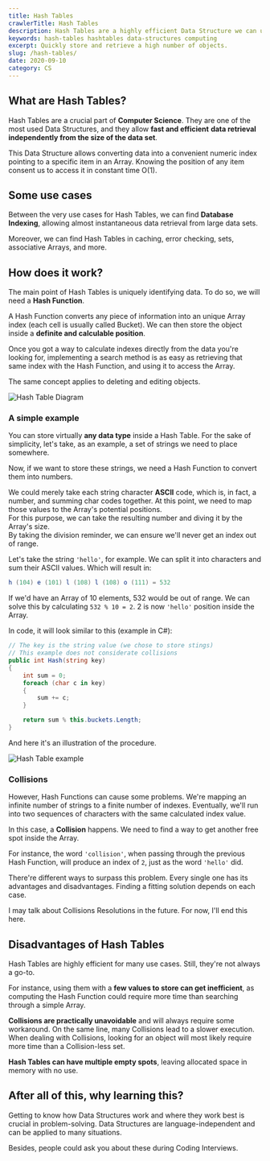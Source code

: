 ```yaml
---
title: Hash Tables
crawlerTitle: Hash Tables
description: Hash Tables are a highly efficient Data Structure we can use to quickly store and find data. Learn the basics of Hash Tables and how to implement them in code.
keywords: hash-tables hashtables data-structures computing
excerpt: Quickly store and retrieve a high number of objects.
slug: /hash-tables/
date: 2020-09-10
category: CS
---
```


## What are Hash Tables?

Hash Tables are a crucial part of **Computer Science**. They are one of the most used Data Structures, and they allow **fast and efficient** **data retrieval independently from the size of the data set**.

This Data Structure allows converting data into a convenient numeric index pointing to a specific item in an Array. Knowing the position of any item consent us to access it in constant time O(1).

## Some use cases

Between the very use cases for Hash Tables, we can find **Database Indexing**, allowing almost instantaneous data retrieval from large data sets.

Moreover, we can find Hash Tables in caching, error checking, sets, associative Arrays, and more.

## How does it work?

The main point of Hash Tables is uniquely identifying data. To do so, we will need a **Hash Function**.

A Hash Function converts any piece of information into an unique Array index (each cell is usually called Bucket). We can then store the object inside a **definite and calculable position**.

Once you got a way to calculate indexes directly from the data you're looking for, implementing a search method is as easy as retrieving that same index with the Hash Function, and using it to access the Array.

The same concept applies to deleting and editing objects.

![Hash Table Diagram](hashtable-diagram.png)

### A simple example

You can store virtually **any data type** inside a Hash Table. For the sake of simplicity, let's take, as an example, a set of strings we need to place somewhere.

Now, if we want to store these strings, we need a Hash Function to convert them into numbers.

We could merely take each string character **ASCII** code, which is, in fact, a number, and summing char codes together. At this point, we need to map those values to the Array's potential positions.<br />
For this purpose, we can take the resulting number and diving it by the Array's size.<br />
By taking the division reminder, we can ensure we'll never get an index out of range.

Let's take the string `'hello'`, for example. We can split it into characters and sum their ASCII values. Which will result in:

```csharp
h (104) e (101) l (108) l (108) o (111) = 532
```

If we'd have an Array of 10 elements, 532 would be out of range. We can solve this by calculating `532 % 10 = 2`. 2 is now `'hello'` position inside the Array.

In code, it will look similar to this (example in C#):

```csharp
// The key is the string value (we chose to store stings)
// This example does not considerate collisions
public int Hash(string key)
{
    int sum = 0;
    foreach (char c in key)
    {
        sum += c;
    }

    return sum % this.buckets.Length;
}
```

And here it's an illustration of the procedure.

![Hash Table example](hashtable.png)

### Collisions

However, Hash Functions can cause some problems. We're mapping an infinite number of strings to a finite number of indexes. Eventually, we'll run into two sequences of characters with the same calculated index value.

In this case, a **Collision** happens. We need to find a way to get another free spot inside the Array.

For instance, the word `'collision'`, when passing through the previous Hash Function, will produce an index of `2`, just as the word `'hello'` did.

There're different ways to surpass this problem. Every single one has its advantages and disadvantages. Finding a fitting solution depends on each case.

I may talk about Collisions Resolutions in the future. For now, I'll end this here.

## Disadvantages of Hash Tables

Hash Tables are highly efficient for many use cases. Still, they're not always a go-to.

For instance, using them with a **few values to store can get inefficient**, as computing the Hash Function could require more time than searching through a simple Array.

**Collisions are practically unavoidable** and will always require some workaround. On the same line, many Collisions lead to a slower execution. When dealing with Collisions, looking for an object will most likely require more time than a Collision-less set.

**Hash Tables can have multiple empty spots**, leaving allocated space in memory with no use.

## After all of this, why learning this?

Getting to know how Data Structures work and where they work best is crucial in problem-solving.
Data Structures are language-independent and can be applied to many
situations.

Besides, people could ask you about these during Coding Interviews.
